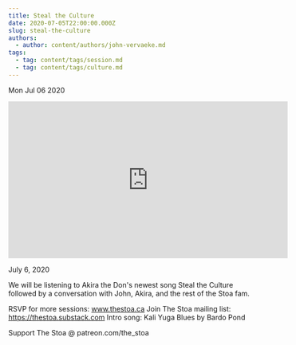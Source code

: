 ```yaml
---
title: Steal the Culture
date: 2020-07-05T22:00:00.000Z
slug: steal-the-culture
authors:
  - author: content/authors/john-vervaeke.md
tags:
  - tag: content/tags/session.md
  - tag: content/tags/culture.md
---
```






Mon Jul 06 2020

<iframe width="560" height="315" src="https://www.youtube.com/embed/DvjsF5wL0o4" title="Steal the Culture w/ John Vervaeke and Akira The Don" frameborder="0" allow="accelerometer; autoplay; clipboard-write; encrypted-media; gyroscope; picture-in-picture" allowfullscreen ></iframe>

July 6, 2020

We will be listening to Akira the Don's newest song Steal the Culture followed by a conversation with John, Akira, and the rest of the Stoa fam.

RSVP for more sessions: www.thestoa.ca
Join The Stoa mailing list: https://thestoa.substack.com
Intro song: Kali Yuga Blues by Bardo Pond

Support The Stoa @ patreon.com/the_stoa


